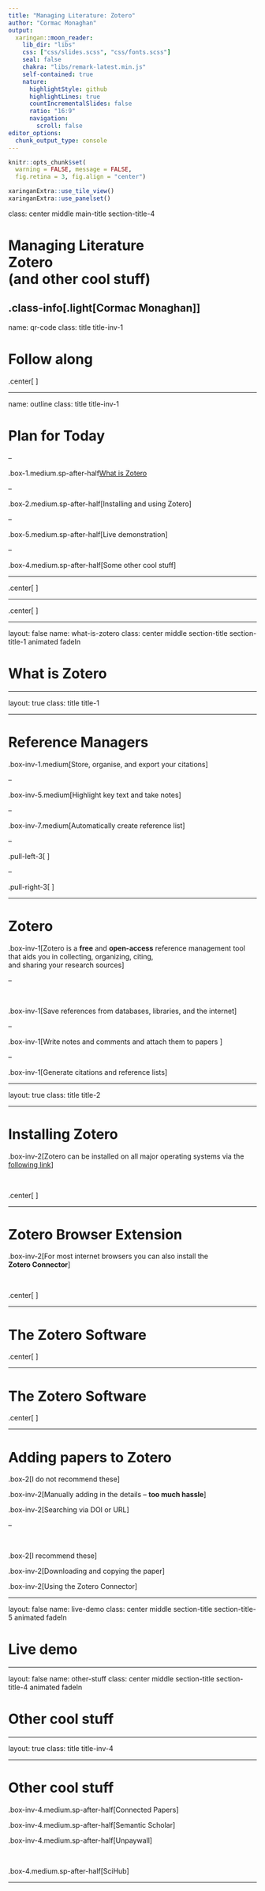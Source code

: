 ```yaml
---
title: "Managing Literature: Zotero"
author: "Cormac Monaghan"
output:
  xaringan::moon_reader:
    lib_dir: "libs"
    css: ["css/slides.scss", "css/fonts.scss"]
    seal: false 
    chakra: "libs/remark-latest.min.js"
    self-contained: true
    nature:
      highlightStyle: github
      highlightLines: true
      countIncrementalSlides: false
      ratio: "16:9"
      navigation:
        scroll: false
editor_options: 
  chunk_output_type: console
---
```


```r
knitr::opts_chunk$set(
  warning = FALSE, message = FALSE,
  fig.retina = 3, fig.align = "center")

xaringanExtra::use_tile_view()
xaringanExtra::use_panelset()
```

class: center middle main-title section-title-4

#  Managing Literature<br>Zotero<br>(and other cool stuff)

.class-info[.light[Cormac Monaghan]]
---

name: qr-code
class: title title-inv-1

# Follow along

.center[
<figure>
 <img src="files/img/qr-code.svg" width="500px">
 </figure>
]

---

name: outline
class: title title-inv-1

# Plan for Today

--

.box-1.medium.sp-after-half[What is Zotero]

--

.box-2.medium.sp-after-half[Installing and using Zotero]

--

.box-5.medium.sp-after-half[Live demonstration]

--

.box-4.medium.sp-after-half[Some other cool stuff]

---

.center[
<figure>
 <img src="files/img/Papers/pile_of_papers.png" width="600px">
 </figure>
]

---

.center[
<figure>
 <img src="files/img/Papers/messy_files.png" width="1000px">
 </figure>
]

---

layout: false
name: what-is-zotero
class: center middle section-title section-title-1 animated fadeIn

# What is Zotero

---

layout: true
class: title title-1

---

# Reference Managers

.box-inv-1.medium[Store, organise, and export your citations]

--

.box-inv-5.medium[Highlight key text and take notes]

--

.box-inv-7.medium[Automatically create reference list]

--

.pull-left-3[
<figure>
 <img src="files/img/angry_homer.png" width="100px">
 </figure>
]

--

.pull-right-3[
<figure>
 <img src="files/img/happy_homer.jpg" width="250px">
 </figure>
]

---

# Zotero

.box-inv-1[Zotero is a **free** and **open-access** reference management tool that aids you in collecting, organizing, citing, <br>and sharing your research sources]

--

<br>

.box-inv-1[Save references from databases,  libraries, and the internet]

--

.box-inv-1[Write notes and comments and attach them to papers ]

--

.box-inv-1[Generate citations and reference lists]

---

layout: true
class: title title-2

---

# Installing Zotero

.box-inv-2[Zotero can be installed on all major operating systems via the [following link](https://www.zotero.org/download/)]

<br>

.center[
<figure>
 <img src="files/img/Zotero/zotero_download.png" width="400px">
 </figure>
]

---

# Zotero Browser Extension

.box-inv-2[For most internet browsers you can also install the <br>**Zotero Connector**]

<br>

.center[
<figure>
 <img src="files/img/Zotero/zotero_connector.png" width="475px">
 </figure>
]

---

# The Zotero Software

.center[
<figure>
 <img src="files/img/Zotero/zotero_site.png" width="950px">
 </figure>
]

---

# The Zotero Software

.center[
<figure>
 <img src="files/img/Zotero/zotero_paper.png" width="800px">
 </figure>
]

---

# Adding papers to Zotero

.box-2[I do not recommend these]

.box-inv-2[Manually adding in the details – **too much hassle**]

.box-inv-2[Searching via DOI or URL]

--

<br>

.box-2[I recommend these]

.box-inv-2[Downloading and copying the paper]

.box-inv-2[Using the Zotero Connector]

---

layout: false
name: live-demo
class: center middle section-title section-title-5 animated fadeIn

# Live demo

---

layout: false
name: other-stuff
class: center middle section-title section-title-4 animated fadeIn

# Other cool stuff

---

layout: true
class: title title-inv-4

---

# Other cool stuff

.box-inv-4.medium.sp-after-half[Connected Papers]

.box-inv-4.medium.sp-after-half[Semantic Scholar]

.box-inv-4.medium.sp-after-half[Unpaywall]

<br>

.box-4.medium.sp-after-half[SciHub]

---
